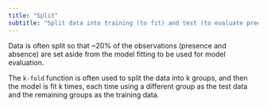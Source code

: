 ```yaml
---
title: "Split"
subtitle: "Split data into training (to fit) and test (to evaluate prediction)"
---
```


Data is often split so that \~20% of the observations (presence and absence) are set aside from the model fitting to be used for model evaluation.

The `k-fold` function is often used to split the data into k groups, and then the model is fit k times, each time using a different group as the test data and the remaining groups as the training data.
